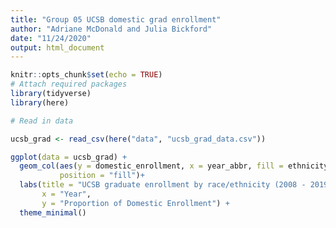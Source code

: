 ```yaml
---
title: "Group 05 UCSB domestic grad enrollment"
author: "Adriane McDonald and Julia Bickford"
date: "11/24/2020"
output: html_document
---
```


```r
knitr::opts_chunk$set(echo = TRUE)
# Attach required packages
library(tidyverse)
library(here)
```

```r
# Read in data

ucsb_grad <- read_csv(here("data", "ucsb_grad_data.csv"))
```

```r
ggplot(data = ucsb_grad) +
  geom_col(aes(y = domestic_enrollment, x = year_abbr, fill = ethnicity),
           position = "fill")+
  labs(title = "UCSB graduate enrollment by race/ethnicity (2008 - 2019)",
       x = "Year",
       y = "Proportion of Domestic Enrollment") +
  theme_minimal()
  
```


